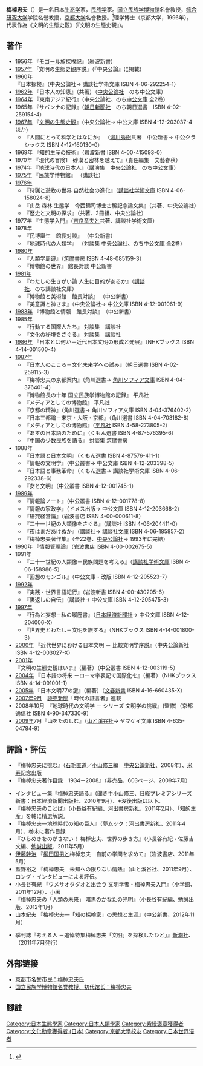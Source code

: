 {{Expand language|ja}}

'''梅棹忠夫'''（{{bd|1920年|6月13日|2010年|7月3日|catIdx=Tadao, Umesao}}）是一名日本[[生态学|生态学]]家，[[民族学|民族学]]家。[[国立民族学博物館|国立民族学博物館]]名誉教授，[[综合研究大学|综合研究大学]]学院名誉教授，[[京都大学|京都大学]]名誉教授。<ref>{{Cite book|title=近代日本文明的發展與生態史觀|last=梅棹忠夫|first=|publisher=遠足|year=2019-05|isbn=9789865080099|location=|pages=作者簡介}}</ref>理学博士（京都大学，1996年）。代表作為《文明的生態史觀》(『文明の生態史観』)。

== 著作 ==
* [[1956年|1956年]] 『[[モゴール族|モゴール族]]探検記』（[[岩波新書|岩波新書]]）
* [[1957年|1957年]] 「文明の生態史観序説」（『中央公論』に掲載）
* [[1960年|1960年]] 『日本探検』（中央公論社→ 講談社学術文庫 ISBN 4-06-292254-1）
* [[1962年|1962年]] 『日本人の知恵』（共著）（[[中央公論社|中央公論社]]　のち中公文庫）
* [[1964年|1964年]] 『東南アジア紀行』（中央公論社、のち[[中公文庫|中公文庫]] 全2巻）
* 1965年 『サバンナの記録』（[[朝日新聞社|朝日新聞社]]　のち朝日選書　ISBN 4-02-259154-4）
* [[1967年|1967年]] 『[[文明の生態史観|文明の生態史観]]』（中央公論社→ 中公文庫 ISBN 4-12-203037-4 ほか）
** 『人間にとって科学とはなにか』 （[[湯川秀樹|湯川秀樹]]共著　中公新書→ 中公クラシックス ISBN 4-12-160130-0）
* 1969年 『知的生産の技術』（岩波新書 ISBN 4-00-415093-0）
* 1970年 『現代の冒険1　砂漠と密林を越えて』（責任編集　文藝春秋）
* 1974年 『地球時代の日本人』（講演集　中央公論社　のち中公文庫）
* [[1975年|1975年]] 『民族学博物館』 （講談社）
* [[1976年|1976年]]
** 『狩猟と遊牧の世界 自然社会の進化』（[[講談社学術文庫|講談社学術文庫]] ISBN 4-06-158024-8）
** 『山岳 森林 生態学　今西錦司博士古稀記念論文集』（共著、中央公論社）
** 『歴史と文明の探求』（共著、2冊組、中央公論社）
* 1977年 『生態学入門』（[[吉良竜夫|吉良竜夫]]と共著、講談社学術文庫）
* 1978年
** 『民博誕生　館長対談』 （中公新書）
** 『地球時代の人類学』 （対談集 中央公論社、のち中公文庫 全2巻）
* [[1980年|1980年]]
** 『人類学周遊』（[[筑摩書房|筑摩書房]] ISBN 4-48-085159-3）
** 『博物館の世界』 館長対談 中公新書
* [[1981年|1981年]]
** 『わたしの生きがい論 人生に目的があるか』（[[講談社|講談社]]、のち講談社文庫）
** 『博物館と美術館　館長対談』 （中公新書）
** 『美意識と神さま』（中央公論社→ 中公文庫 ISBN 4-12-001061-9）
* [[1983年|1983年]] 『博物館と情報　館長対談』　（中公新書）
* 1985年
** 『行動する国際人たち』 対談集　講談社
** 『文化の秘境をさぐる』 対談集　講談社
* [[1986年|1986年]] 『日本とは何か－近代日本文明の形成と発展』（NHKブックス ISBN 4-14-001500-4）
* [[1987年|1987年]]
** 『日本人のこころ－文化未来学への試み』（朝日選書 ISBN 4-02-259115-3）
** 『梅棹忠夫の京都案内』（角川選書→ [[角川ソフィア文庫|角川ソフィア文庫]] ISBN 4-04-376401-4）
** 『博物館長の十年 国立民族学博物館の記録』 平凡社
** 『メディアとしての博物館』 平凡社
** 『京都の精神』（角川選書→ 角川ソフィア文庫 ISBN 4-04-376402-2）
** 『日本三都論－東京・大阪・京都』（角川選書 ISBN 4-04-703182-8）
** 『メディアとしての博物館』（[[平凡社|平凡社]] ISBN 4-58-273805-2）
** 『あすの日本語のために』（くもん選書 ISBN 4-87-576395-6）
** 『中国の少数民族を語る』 対談集 筑摩書房
* 1988年
** 『日本語と日本文明』（くもん選書 ISBN 4-87576-411-1）
** 『情報の文明学』（中公叢書→ 中公文庫 ISBN 4-12-203398-5）
** 『日本語と事務革命』（くもん選書→ 講談社学術文庫 ISBN 4-06-292338-6）
** 『女と文明』（中公叢書 ISBN 4-12-001745-1）
* [[1989年|1989年]]
** 『情報論ノート』（中公叢書 ISBN 4-12-001778-8）
** 『情報の家政学』（ドメス出版→ 中公文庫 ISBN 4-12-203668-2）
** 『研究経営論』（岩波書店 ISBN 4-00-000611-8）
** 『二十一世紀の人類像をさぐる』（講談社 ISBN 4-06-204411-0）
** 『夜はまだあけぬか』（講談社→ [[講談社文庫|講談社文庫]] ISBN 4-06-185857-2）
** 『梅棹忠夫著作集』（全22巻、[[中央公論社|中央公論社]]→ 1993年に完結）
* 1990年 『情報管理論』（岩波書店 ISBN 4-00-002675-5）
* 1991年
** 『二十一世紀の人類像－民族問題を考える』（[[講談社学術文庫|講談社学術文庫]] ISBN 4-06-158986-5）
** 『回想のモンゴル』（中公文庫・改版 ISBN 4-12-205523-7）
* [[1992年|1992年]]
** 『実践・世界言語紀行』（岩波新書 ISBN 4-00-430205-6）
** 『裏返しの自伝』（講談社→ 中公文庫 ISBN 4-12-205475-3）
* [[1997年|1997年]]
** 『行為と妄想－私の履歴書』（[[日本経済新聞社|日本経済新聞社]]→ 中公文庫 ISBN 4-12-204006-X）
** 『世界史とわたし－文明を旅する』（NHKブックス ISBN 4-14-001800-3）
* [[2000年|2000年]] 『近代世界における日本文明 － 比較文明学序説』（中央公論新社 ISBN 4-12-003027-X）
* [[2001年|2001年]] 『文明の生態史観はいま』（編著）（中公叢書 ISBN 4-12-003119-5）
* [[2004年|2004年]] 『日本語の将来 －ローマ字表記で国際化を』（編著）（NHKブックス ISBN 4-14-091001-1）
* [[2005年|2005年]] 『日本文明77の鍵』（編著）（[[文春新書|文春新書]] ISBN 4-16-660435-X）
* [[2007年|2007年]][[9月|9月]]　[[読売新聞|読売新聞]]「時代の証言者」連載
* 2008年10月　『地球時代の文明学 － シリーズ 文明学の挑戦』(監修)（京都通信社 ISBN 4-90-347330-9）
* [[2009年|2009年]]7月『山をたのしむ』（[[山と渓谷|山と溪谷社]]→ ヤマケイ文庫 ISBN 4-635-04784-9）

== 評論・評伝 ==
*『梅棹忠夫に挑む』（[[石毛直道|石毛直道]]／[[小山修三|小山修三]]編　[[中央公論新社|中央公論新社]]、2008年）、[[米寿|米寿]]記念出版
*『梅棹忠夫著作目録　1934－2008』（非売品、603ページ、2009年7月）

*インタビュー集『梅棹忠夫語る』（聞き手[[小山修三|小山修三]]、日経プレミアシリーズ新書：日本経済新聞出版社、2010年9月）、※没後出版は以下。
*『梅棹忠夫のことば』（[[小長谷有紀|小長谷有紀]]編、[[河出書房新社|河出書房新社]]、2011年2月）、「知的生産」を軸に精選解説。
*『梅棹忠夫―地球時代の知の巨人』（夢ムック：河出書房新社、2011年4月）、巻末に著作目録
*『ひらめきをのがさない！ 梅棹忠夫、世界の歩き方』（小長谷有紀・佐藤吉文編、[[勉誠出版|勉誠出版]]、2011年5月）
*[[伊藤幹治|伊藤幹治]] 『[[柳田國男|柳田国男]]と梅棹忠夫　自前の学問を求めて』（岩波書店、2011年5月）
*藍野裕之 『梅棹忠夫　未知への限りない情熱』（山と溪谷社、2011年9月）、ロング・インタビューによる評伝。
*小長谷有紀 『ウメサオタダオと出会う 文明学者・梅棹忠夫入門』（[[小学館|小学館]]、2011年12月）、小著
*『梅棹忠夫の「人類の未来」 暗黒のかなたの光明』（小長谷有紀編、勉誠出版、2012年1月）
*[[山本紀夫|山本紀夫]] 『梅棹忠夫―「知の探検家」の思想と生涯』（中公新書、2012年11月）

*季刊誌『考える人 －追悼特集梅棹忠夫「文明」を探検したひと」』[[新潮社|新潮社]]、（2011年7月発行）


== 外部链接 ==
*[http://www.city.kyoto.jp/sogo/hisyo/honor_41.html 京都市名誉市民：梅棹忠夫氏] {{Wayback|url=http://www.city.kyoto.jp/sogo/hisyo/honor_41.html |date=20100711200802 }}
*[https://web.archive.org/web/20091021102649/http://www.minpaku.ac.jp/staff/umesao/ 国立民族学博物館名誉教授、初代馆长：梅棹忠夫]
== 腳註 ==
{{reflist|2}}
{{DEFAULTSORT:Tadao, Umesao}}
[[Category:日本生態學家|Category:日本生態學家]]
[[Category:日本人類學家|Category:日本人類學家]]
[[Category:紫綬褒章獲得者|Category:紫綬褒章獲得者]]
[[Category:文化勳章獲得者_(日本)|Category:文化勳章獲得者 (日本)]]
[[Category:京都大學校友|Category:京都大學校友]]
[[Category:日本世界语者|Category:日本世界语者]]